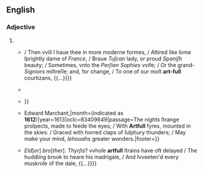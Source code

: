 ==English==

===Adjective===
{{en-adj}}

# {{obsolete spelling of|en|artful}}
#* {{RQ:Jonson Volpone|act=III|scene=vii|page=490|passage=[W]e, in changed ſhapes, act [[w:Ovid|{{smallcaps|Ovid}}]]'s tales, / {{...}} / Then vvill I haue thee in more moderne formes, / Attired like ſome ſprightly dame of ''France'', / Braue ''Tuſcan'' lady, or proud ''Spaniſh'' beauty; / Sometimes, vnto the ''Perſian Sophies'' vvife; / Or the grand-''Signiors'' miſtreſſe; and, for change, / To one of our moſt '''art-full''' courtizans, {{...}}}}
#* {{RQ:Sylvester Du Bartas|day=6|page=149|passage=VVhat ſtrength of arm, or '''Art-full''' ſtratagem, / From ''Nile''’s fell Rover could deliver them, / VVho runs, and rovves, vvarring by Land and VVater / 'Gainſt Men and Fiſhes, ſubiect to his ſlaughter?|footer=A reference to the crocodile.}}
#* {{RQ:Heywood Troia Britanica|canto=8|stanza=16|page=173|passage=Some of this '''Artfull''' coulour now I want, / Which from the Muses I desire to borrow, / In Melancholly ''{{w|Priam}}'' to dispaint / The perfect Image and true face of Sorrow, {{...}}}}
#* {{quote-book|en|author=George Wither|authorlink=George Wither|chapter=Epithalamion|chapterurl=https://books.google.com/books?id=Wlj902XoqkkC&pg=PT18|title=Epithalamia: or, Nuptiall Poems upon the Most Blessed and Happie Mariage betweene the High and Mightie Prince [[w:Frederick V of the Palatinate|Frederick the Fifth]], Count Palatine of the Rhein, Duke of Bauier, &c., And the Most Vertuous, Gracious and Thrice Excellent Princesse, [[w:Elizabeth Stuart, Queen of Bohemia|Elizabeth]], Sole Daughter to Our Dread Soueraigne, [[w:James VI and I|Iames]] by the Grace of God King of Great Britaine, France and Ireland, Defender of the Faith, &c.; Celebrated at White-Hall the Fourteenth of Februarie, 1613|location=London|publisher={{...|Imprinted for}} Edward Marchant,{{nb...|and are to be sold at his shop over against the Cross in Pauls Church-yeard.}}|month=(indicated as '''1612''')|year=1613|oclc=83409649|passage=The ''nights'' ſtrange proſpects, made to feede the eyes; / With '''Artfull''' fyres, mounted in the skies: / Graced with horred claps of ſulphury thunders; / May make your mind, ''Iehouahs'' greater wonders.|footer={{small|A description of fireworks.}}}}
#* {{RQ:Milton Comus|page=17|passage=''Spir''[''it'']. VVhat voice is that, my yong Lord? ſpeak agen. {{...}} ''Eld''[''er''] ''bro''[''ther'']. ''Thyrſis''? vvhoſe '''artfull''' ſtrains have oft delayed / The huddling brook to heare his madrigale, / And ſvveeten'd every muskroſe of the dale, {{...}}}}